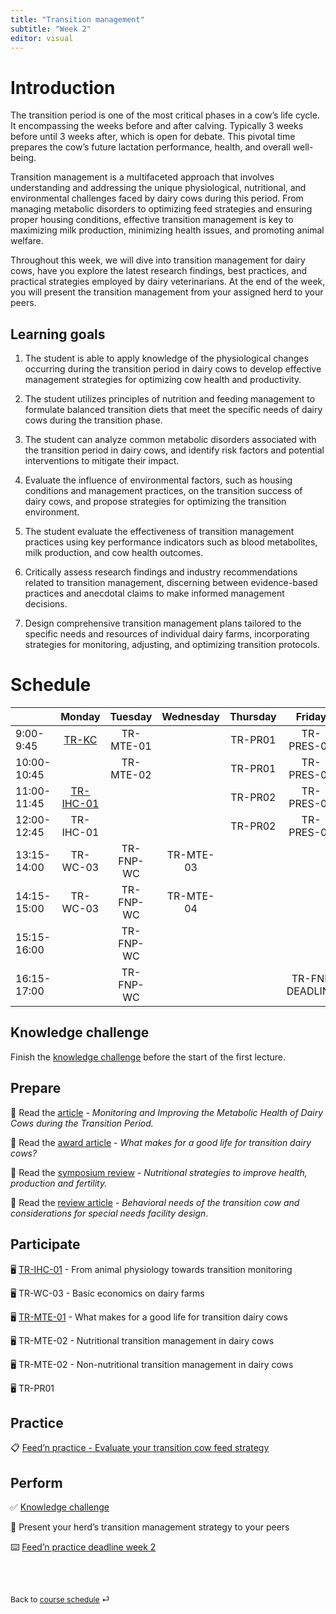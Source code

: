 ```yaml
---
title: "Transition management"
subtitle: "Week 2"
editor: visual
---
```


# Introduction

The transition period is one of the most critical phases in a cow's life cycle. It encompassing the weeks before and after calving. Typically 3 weeks before until 3 weeks after, which is open for debate. This pivotal time prepares the cow's future lactation performance, health, and overall well-being.

Transition management is a multifaceted approach that involves understanding and addressing the unique physiological, nutritional, and environmental challenges faced by dairy cows during this period. From managing metabolic disorders to optimizing feed strategies and ensuring proper housing conditions, effective transition management is key to maximizing milk production, minimizing health issues, and promoting animal welfare.

Throughout this week, we will dive into transition management for dairy cows, have you explore the latest research findings, best practices, and practical strategies employed by dairy veterinarians. At the end of the week, you will present the transition management from your assigned herd to your peers.

## Learning goals

1.  The student is able to apply knowledge of the physiological changes occurring during the transition period in dairy cows to develop effective management strategies for optimizing cow health and productivity.

2.  The student utilizes principles of nutrition and feeding management to formulate balanced transition diets that meet the specific needs of dairy cows during the transition phase.

3.  The student can analyze common metabolic disorders associated with the transition period in dairy cows, and identify risk factors and potential interventions to mitigate their impact.

4.  Evaluate the influence of environmental factors, such as housing conditions and management practices, on the transition success of dairy cows, and propose strategies for optimizing the transition environment.

5.  The student evaluate the effectiveness of transition management practices using key performance indicators such as blood metabolites, milk production, and cow health outcomes.

6.  Critically assess research findings and industry recommendations related to transition management, discerning between evidence-based practices and anecdotal claims to make informed management decisions.

7.  Design comprehensive transition management plans tailored to the specific needs and resources of individual dairy farms, incorporating strategies for monitoring, adjusting, and optimizing transition protocols.

# Schedule

|             |                        Monday                        |  Tuesday  | Wednesday | Thursday |     Friday      |
|------------|:----------:|:----------:|:----------:|:----------:|:----------:|
| 9:00-9:45   |        [TR-KC](https://remindo.uu.nl//login)         | TR-MTE-01 |           | TR-PR01  |   TR-PRES-01    |
| 10:00-10:45 |                                                      | TR-MTE-02 |           | TR-PR01  |   TR-PRES-01    |
| 11:00-11:45 | [TR-IHC-01](/classes/transition-mgmt/tr-ihc-01.html) |           |           | TR-PR02  |   TR-PRES-02    |
| 12:00-12:45 |                      TR-IHC-01                       |           |           | TR-PR02  |   TR-PRES-02    |
| 13:15-14:00 |                       TR-WC-03                       | TR-FNP-WC | TR-MTE-03 |          |                 |
| 14:15-15:00 |                       TR-WC-03                       | TR-FNP-WC | TR-MTE-04 |          |                 |
| 15:15-16:00 |                                                      | TR-FNP-WC |           |          |                 |
| 16:15-17:00 |                                                      | TR-FNP-WC |           |          | TR-FNP DEADLINE |

## Knowledge challenge

Finish the [knowledge challenge](https://remindo.uu.nl//login) before the start of the first lecture.

## Prepare

📖 Read the [article](https://doi.org/10.3390/ani11020352) - *Monitoring and Improving the Metabolic Health of Dairy Cows during the Transition Period.*

📖 Read the [award article](https://doi.org/10.3168/jds.2022-23194) - *What makes for a good life for transition dairy cows?*

📖 Read the [symposium review](https://doi.org/10.3168/jds.2019-17271) - *Nutritional strategies to improve health, production and fertility.*

📖 Read the [review article](https://doi.org/10.1016/j.cvfa.2004.06.011) - *Behavioral needs of the transition cow and considerations for special needs facility design*.

## Participate

🖥️ [TR-IHC-01](/classes/transition-mgmt/tr-ihc-01.html) - From animal physiology towards transition monitoring

🖥️ TR-WC-03 - Basic economics on dairy farms

🖥️ [TR-MTE-01](/classes/transition-mgmt/tr-mte-01.html) - What makes for a good life for transition dairy cows

🖥️ TR-MTE-02 - Nutritional transition management in dairy cows

🖥️ TR-MTE-02 - Non-nutritional transition management in dairy cows

🖥️ TR-PR01

## Practice

📋 [Feed'n practice - Evaluate your transition cow feed strategy](/ae/ae-0-movies.html)

## Perform

✅ [Knowledge challenge](https://remindo.uu.nl//login)

📂 Present your herd's transition management strategy to your peers

⌨️ [Feed'n practice deadline week 2](/labs/lab-2.html)

<br><br>

::: {style="font-size: 0.875em;"}
Back to [course schedule](/ "Course schedule") ⏎
:::

